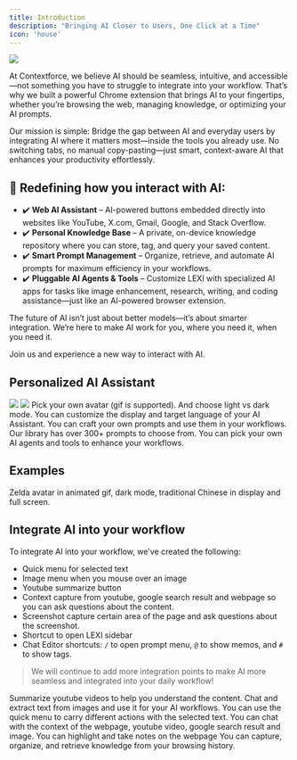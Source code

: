 ```yaml
---
title: Introduction
description: "Bringing AI Closer to Users, One Click at a Time"
icon: 'house'
---
```


<img
  src="/images/youtube/lexi-youtube-2.jpg"
/>

At Contextforce, we believe AI should be seamless, intuitive, and accessible—not something you have to struggle to integrate into your workflow. That’s why we built a powerful Chrome extension that brings AI to your fingertips, whether you’re browsing the web, managing knowledge, or optimizing your AI prompts.

Our mission is simple: Bridge the gap between AI and everyday users by integrating AI where it matters most—inside the tools you already use. No switching tabs, no manual copy-pasting—just smart, context-aware AI that enhances your productivity effortlessly.

## 🚀 Redefining how you interact with AI:
* ✔️ **Web AI Assistant** – AI-powered buttons embedded directly into websites like YouTube, X.com, Gmail, Google, and Stack Overflow.
* ✔️ **Personal Knowledge Base** – A private, on-device knowledge repository where you can store, tag, and query your saved content.
* ✔️ **Smart Prompt Management** – Organize, retrieve, and automate AI prompts for maximum efficiency in your workflows.
* ✔️ **Pluggable AI Agents & Tools** – Customize LEXI with specialized AI apps for tasks like image enhancement, research, writing, and coding assistance—just like an AI-powered browser extension.

The future of AI isn’t just about better models—it’s about smarter integration. We’re here to make AI work for you, where you need it, when you need it.

Join us and experience a new way to interact with AI.

## Personalized AI Assistant

<CardGroup cols={2}>
  <Card>
    <img className="block dark:hidden" src="/images/lexi-sidebar.jpg" />
    <img className="hidden dark:block" src="/images/lexi-sidebar-dark.jpg" />
  </Card>
  <CardGroup title="Features" cols={1}>
    <Card
        title="Customize AI Assistant"
        icon="robot"
        href="./settings/general#custom-avatar"
      >
        Pick your own avatar (gif is supported). And choose light vs dark mode.
    </Card>
    <Card
      title="Customize Language"
      icon="language"
      href="./settings/general#display-language"
    >
        You can customize the display and target language of your AI Assistant.
    </Card>
      <Card
    title="Customize Prompts"
    icon="code"
    href="./settings/prompt"
  >
      You can craft your own prompts and use them in your workflows. Our library has over 300+ prompts to choose from.
    </Card>
      <Card
      title="Pick Your Apps"
      icon="shapes"
      href="./apps"
    >
      You can pick your own AI agents and tools to enhance your workflows.
    </Card>
  </CardGroup>
</CardGroup>

## Examples
<Card title="Configured Options:" img="/images/lexi-sidebar-fs.jpg">
Zelda avatar in animated gif, dark mode, traditional Chinese in display and full screen.
</Card>

## Integrate AI into your workflow

To integrate AI into your workflow, we've created the following:
* Quick menu for selected text
* Image menu when you mouse over an image
* Youtube summarize button
* Context capture from youtube, google search result and webpage so you can ask questions about the content.
* Screenshot capture certain area of the page and ask questions about the screenshot.
* Shortcut to open LEXI sidebar
* Chat Editor shortcuts: `/` to open prompt menu, `@` to show memos, and `#` to show tags.

> We will continue to add more integration points to make AI more seamless and integrated into your daily workflow!

<CardGroup cols={2}>
  <Card
    title="Youtube Summarize"
    icon="youtube"
    href="./youtube"
  >
    Summarize youtube videos to help you understand the content.
  </Card>
  <Card
    title="Image Menu"
    icon="image"
    href="./image"
  >
    Chat and extract text from images and use it for your AI workflows.
  </Card>
  <Card
    title="Quick Menu over Selected Text"
    icon="text"
    href="./selected-text"
  >
    You can use the quick menu to carry different actions with the selected text.
  </Card>
  <Card
    title="Chat with Context"
    icon="comment"
  >
    You can chat with the context of the webpage, youtube video, google search result and image.
  </Card>
  <Card
    title="Highlight and Notes"
    icon="highlighter"
    href="./highlight"
  >
    You can highlight and take notes on the webpage
  </Card>
  <Card
    title="Memo - Personal Knowledge Base"
    icon="database"
    href="./memo"
  >
    You can capture, organize, and retrieve knowledge from your browsing history.
  </Card>
</CardGroup>
